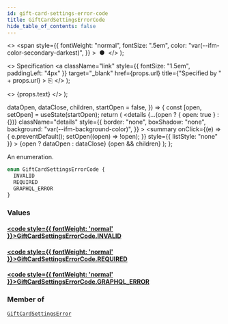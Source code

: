 ```yaml
---
id: gift-card-settings-error-code
title: GiftCardSettingsErrorCode
hide_table_of_contents: false
---
```


  <>
    <span
      style={{
        fontWeight: "normal",
        fontSize: ".5em",
        color: "var(--ifm-color-secondary-darkest)",
      }}
    >
      &nbsp;●&nbsp;
    </span>
  </>
);

  <>
    Specification
    <a
      className="link"
      style={{ fontSize: "1.5em", paddingLeft: "4px" }}
      target="\_blank"
      href={props.url}
      title={"Specified by " + props.url}
    >
      ⎘
    </a>
  </>
);

  <>
    <span className={props.class}>{props.text}</span>
  </>
);


  dataOpen,
  dataClose,
  children,
  startOpen = false,
}) => {
  const [open, setOpen] = useState(startOpen);
  return (
    <details
      {...(open ? { open: true } : {})}
      className="details"
      style={{
        border: "none",
        boxShadow: "none",
        background: "var(--ifm-background-color)",
      }}
    >
      <summary
        onClick={(e) => {
          e.preventDefault();
          setOpen((open) => !open);
        }}
        style={{ listStyle: "none" }}
      >
        {open ? dataOpen : dataClose}
      </summary>
      {open && children}
    </details>
  );
};

An enumeration.

```graphql
enum GiftCardSettingsErrorCode {
  INVALID
  REQUIRED
  GRAPHQL_ERROR
}
```

### Values

#### [<code style={{ fontWeight: 'normal' }}>GiftCardSettingsErrorCode.<b>INVALID</b></code>](#)

>

#### [<code style={{ fontWeight: 'normal' }}>GiftCardSettingsErrorCode.<b>REQUIRED</b></code>](#)

>

#### [<code style={{ fontWeight: 'normal' }}>GiftCardSettingsErrorCode.<b>GRAPHQL_ERROR</b></code>](#)

>

### Member of

[`GiftCardSettingsError`](../../../api-reference/gift-cards/objects/gift-card-settings-error) <Badge class="badge badge--secondary" text="object"/>
